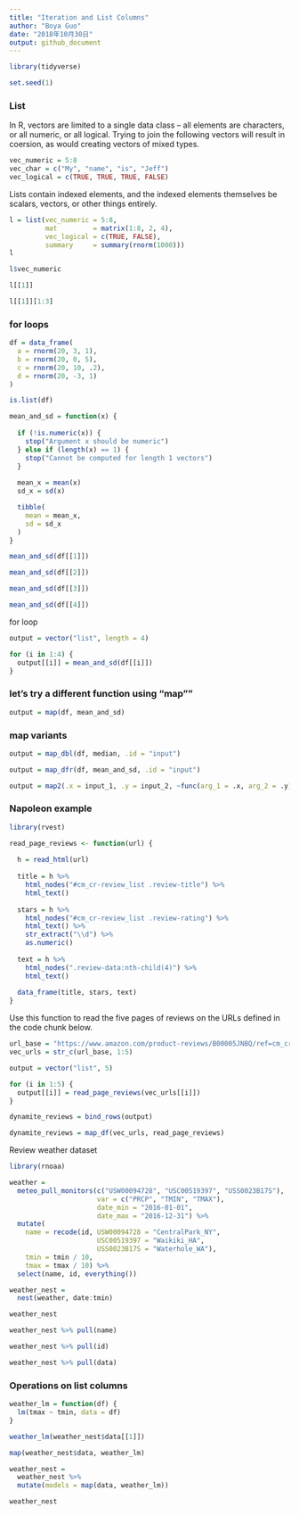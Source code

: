```yaml
---
title: "Iteration and List Columns"
author: "Boya Guo"
date: "2018年10月30日"
output: github_document
---
```


```r
library(tidyverse)

set.seed(1)
```

### List 

In R, vectors are limited to a single data class – all elements are characters, or all numeric, or all logical. Trying to join the following vectors will result in coersion, as would creating vectors of mixed types.

```r
vec_numeric = 5:8
vec_char = c("My", "name", "is", "Jeff")
vec_logical = c(TRUE, TRUE, TRUE, FALSE)
```

Lists contain indexed elements, and the indexed elements themselves be scalars, vectors, or other things entirely.
```r
l = list(vec_numeric = 5:8,
         mat         = matrix(1:8, 2, 4),
         vec_logical = c(TRUE, FALSE),
         summary     = summary(rnorm(1000)))
l
```

```r
l$vec_numeric

l[[1]]

l[[1]][1:3]
```


### for loops

```r
df = data_frame(
  a = rnorm(20, 3, 1),
  b = rnorm(20, 0, 5),
  c = rnorm(20, 10, .2),
  d = rnorm(20, -3, 1)
)

is.list(df)
```

```r
mean_and_sd = function(x) {
  
  if (!is.numeric(x)) {
    stop("Argument x should be numeric")
  } else if (length(x) == 1) {
    stop("Cannot be computed for length 1 vectors")
  }
  
  mean_x = mean(x)
  sd_x = sd(x)

  tibble(
    mean = mean_x, 
    sd = sd_x
  )
}

mean_and_sd(df[[1]])

mean_and_sd(df[[2]])

mean_and_sd(df[[3]])

mean_and_sd(df[[4]])
```

for loop
```r
output = vector("list", length = 4)

for (i in 1:4) {
  output[[i]] = mean_and_sd(df[[i]])
}
```

### let's try a different function using "map"" 

```r
output = map(df, mean_and_sd)
```

### map variants 

```r
output = map_dbl(df, median, .id = "input")

output = map_dfr(df, mean_and_sd, .id = "input")
```


```r
output = map2(.x = input_1, .y = input_2, ~func(arg_1 = .x, arg_2 = .y))
```

### Napoleon example 

```r
library(rvest)

read_page_reviews <- function(url) {
  
  h = read_html(url)
  
  title = h %>%
    html_nodes("#cm_cr-review_list .review-title") %>%
    html_text()
  
  stars = h %>%
    html_nodes("#cm_cr-review_list .review-rating") %>%
    html_text() %>%
    str_extract("\\d") %>%
    as.numeric()
  
  text = h %>%
    html_nodes(".review-data:nth-child(4)") %>%
    html_text()
  
  data_frame(title, stars, text)
}
```

Use this function to read the five pages of reviews on the URLs defined in the code chunk below.

```r
url_base = "https://www.amazon.com/product-reviews/B00005JNBQ/ref=cm_cr_arp_d_viewopt_rvwer?ie=UTF8&reviewerType=avp_only_reviews&sortBy=recent&pageNumber="
vec_urls = str_c(url_base, 1:5)

output = vector("list", 5)

for (i in 1:5) {
  output[[i]] = read_page_reviews(vec_urls[[i]])
}

dynamite_reviews = bind_rows(output)

dynamite_reviews = map_df(vec_urls, read_page_reviews)
```


Review weather dataset

```r
library(rnoaa)

weather = 
  meteo_pull_monitors(c("USW00094728", "USC00519397", "USS0023B17S"),
                      var = c("PRCP", "TMIN", "TMAX"), 
                      date_min = "2016-01-01",
                      date_max = "2016-12-31") %>%
  mutate(
    name = recode(id, USW00094728 = "CentralPark_NY", 
                      USC00519397 = "Waikiki_HA",
                      USS0023B17S = "Waterhole_WA"),
    tmin = tmin / 10,
    tmax = tmax / 10) %>%
  select(name, id, everything())
```

```r
weather_nest = 
  nest(weather, date:tmin)

weather_nest
```

```r
weather_nest %>% pull(name)

weather_nest %>% pull(id)

weather_nest %>% pull(data)
```

### Operations on list columns

```r
weather_lm = function(df) {
  lm(tmax ~ tmin, data = df)
}

weather_lm(weather_nest$data[[1]])

map(weather_nest$data, weather_lm)
```

```r
weather_nest = 
  weather_nest %>% 
  mutate(models = map(data, weather_lm))

weather_nest
```


